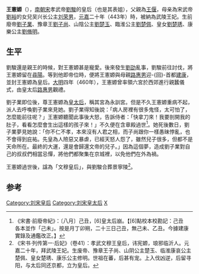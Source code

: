 {{東亞女性歷史人物
|名稱 = 王憲嫄
|身份 = 
|國家 = 
|時代 = 
|屆數 = 
|前任 = 
|繼任 = 
|圖片名稱 = 
|圖片大小 = 
|圖片說明 = 
|姓 = 
|穆坤 = <!--清代八旗满洲人物专用-->
|名 = 
|姓名 = 
|字 = 
|最高職務 = 
|封爵 = 
|封號 = 武陵王妃→皇后→皇太后
|位號 = 
|位階 = 
|品階 = 
|御稱號 = <!--日本皇族之稱號-->
|宮號1 = <!--日本皇族之宮號-->
|宮號2 = <!--朝鮮王族之宮號-->
|封地 = 
|湯沐邑 = 
|神號 = 
|尊號 = 
|族裔 = 
|信仰 = <!--指的是宗教信仰-->
|旗籍 = <!--清朝旗人專用-->
|氏族 = 
|府邸 = 
|世系 = 
|初名 = 
|乳名 = <!--日本、朝鮮、琉球以外人物用-->
|幼名 = <!--日本人用-->
|兒名 = <!--朝鮮人用-->
|童名 = <!--琉球人用-->
|小字 = 
|號 = 
|法號 = 
|院號 = 
|其他名號 = 
|出生日期 = 428年
|出生地點 = 
|婚年 = 
|逝世日期 = {{death date and age|464|10|9|428|1|1}}
|逝世地點 = 
|諡號 = 文穆皇后
|墓葬 = 
|祠廟 = 
|父親 = [[王偃|王偃]]
|嫡母 = 
|母親 = 吳興長公主[[劉榮男|劉榮男]]
|夫 = 宋孝武帝[[劉駿|劉駿]]
|婚姻名份 = 
|夫之父 = 
|夫之母 = 
|夫之嫡母 = 
|夫之元配 = 
|夫之正室 = 
|夫之繼室 = 
|夫之平妻 = 
|夫之側室 = 
|兄弟 = 
|姊妹 = 
|嫡兄弟 = 
|嫡姊妹 = 
|庶兄弟 = 
|庶姊妹 = 
|同胞兄弟 = 
|同胞姊妹 = 
|異母兄弟 = 
|異母姊妹 = 
|異父兄弟 = 
|異父姊妹 = 
|繼兄弟 = 
|繼姊妹 = 
|子 = 前廢帝[[劉子業|劉子業]]<br>豫章王[[劉子尚|劉子尚]]
|女 = 山陰公主[[劉楚玉|劉楚玉]]<br>臨淮公主[[劉楚佩|劉楚佩]]<br>皇女[[劉楚琇|劉楚琇]]<br>康樂公主[[劉脩明|劉脩明]]
|養子 = 
|養女 = 
|繼子 = 
|繼女 = 
|其他親屬 = 
|經歷 = 
|著作 = 
|注釋=
}}
'''王憲嫄'''（{{bd|428年||464年|10月9日|catIdx=Wang,王}}），[[南北朝|南朝]][[刘宋|宋]]孝武帝[[劉駿|劉駿]]的皇后（也是其表姐），父親為[[王偃|王偃]]，母亲為宋武帝[[劉裕|劉裕]]的女兒吴兴长公主[[刘荣男|刘荣男]]，[[元嘉_(刘宋)|元嘉]]二十年（443年）時，被納為武陵王妃。生前廢帝[[劉子業|劉子業]]、豫章王[[劉子尚|劉子尚]]、山陰公主[[劉楚玉|劉楚玉]]、臨淮公主[[刘楚佩|劉楚佩]]、皇女[[刘楚琇|劉楚琇]]、康樂公主[[刘修明|劉脩明]]。

== 生平 ==
劉駿還是親王的時候，對王憲嫄甚是寵愛。後來發生[[刘劭_(刘宋)|劉劭]]亂事，劉駿前往討伐，將王憲嫄留在[[寻阳郡|尋陽]]。等到他即帝位時，便將王憲嫄與母親[[路惠男|路惠男]]迎-{回}-首都[[南京市|建康]]，並封王憲嫄為皇后。[[大明_(刘宋)|大明]]四年（460年），王憲嫄曾率領六宮於西郊進行親蠶儀式，由皇太后[[路惠男|路惠男]]觀禮。

劉子業即位後，尊王憲嫄為[[皇太后|皇太后]]，稱其宮為永訓宮。但是不久王憲嫄重病不起，派人去呼喚劉子業來見她。劉子業得知後說：「病人房裡有很多鬼怪，太可怕了，怎麼能前往呢？」王憲嫄聽聞此事後大怒，告訴侍者：「快拿刀來！我要剖開我的肚子，看看怎麼會生出這樣的孩子來！」不久便在含章殿過世<ref>《宋書·前廢帝紀》：〔八月〕己丑，[6]皇太后崩。【[6]點校本校勘記：己丑　各本並作「己未」。按是月丁卯朔，二十三日己丑，無己未、乙丑。今據建康實錄及通鑑改正。】</ref>。她死後數日，劉子業夢見她說：「你不仁不孝，本來沒有人君之相，而子尚跟你一樣愚昧悖亂，也不會得到庇祐。先皇為人險惡又暴虐，已經天怒人怨了，雖然兒子很多，但都不是天命所在。最終的大運，還是會歸還文帝的兒子。」因為這個夢，造成劉子業對自己的叔叔們相當忌憚，將他們都聚集在京城裡，以免他們在外為禍。

王憲嫄過世後，諡為「文穆皇后」，與劉駿合葬景寧陵<ref>《宋书·列传第一·后妃》（卷41）：孝武文穆王皇后，讳宪嫄，琅邪临沂人。元嘉二十年，拜武陵王妃。生废帝、豫章王子尚、山阴公主楚玉、临淮康哀公主楚佩、皇女楚琇、康乐公主修明。世祖在蕃，后甚有宠。上入伐凶逆，后留寻阳，与太后同还京都，立为皇后。</ref>。

==参考==
{{reflist}}
{{start box}}
{{s-before|[[殷玉英|殷玉英]]}}
{{s-title|[[:Category:刘宋皇后|南朝宋皇后]]|454年—464年}}
{{s-after|[[路皇后|路皇后]]}}
{{end box}}

{{南朝皇后}}
{{DEFAULTSORT:W}}
[[Category:刘宋皇后|Category:刘宋皇后]]
[[Category:刘宋皇太后|Category:刘宋皇太后]]
[[Category:琅邪王氏|X]]